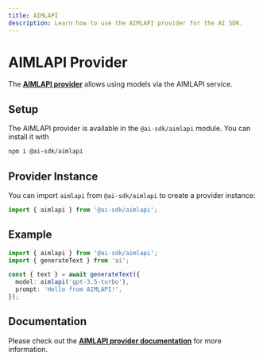 ```yaml
---
title: AIMLAPI
description: Learn how to use the AIMLAPI provider for the AI SDK.
---
```


# AIMLAPI Provider

The **[AIMLAPI provider](https://github.com/aimlapi/aimlapi-ai-provider)** allows using models via the AIMLAPI service.

## Setup

The AIMLAPI provider is available in the `@ai-sdk/aimlapi` module. You can install it with

```bash
npm i @ai-sdk/aimlapi
```

## Provider Instance

You can import `aimlapi` from `@ai-sdk/aimlapi` to create a provider instance:

```ts
import { aimlapi } from '@ai-sdk/aimlapi';
```

## Example

```ts
import { aimlapi } from '@ai-sdk/aimlapi';
import { generateText } from 'ai';

const { text } = await generateText({
  model: aimlapi('gpt-3.5-turbo'),
  prompt: 'Hello from AIMLAPI!',
});
```

## Documentation

Please check out the **[AIMLAPI provider documentation](https://github.com/aimlapi/aimlapi-ai-provider)** for more information.
